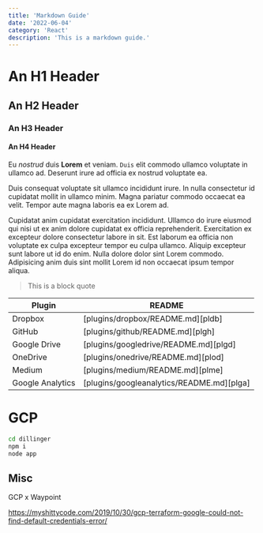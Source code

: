 ```yaml
---
title: 'Markdown Guide'
date: '2022-06-04'
category: 'React'
description: 'This is a markdown guide.'
---
```


# An H1 Header

## An H2 Header

### An H3 Header

#### An H4 Header

Eu _nostrud_ duis **Lorem** et veniam. `Duis` elit commodo ullamco voluptate in ullamco ad. Deserunt irure ad officia ex nostrud voluptate ea.

Duis consequat voluptate sit ullamco incididunt irure. In nulla consectetur id cupidatat mollit in ullamco minim. Magna pariatur commodo occaecat ea velit. Tempor aute magna laboris ea ex Lorem ad.

Cupidatat anim cupidatat exercitation incididunt. Ullamco do irure eiusmod qui nisi ut ex anim dolore cupidatat ex officia reprehenderit. Exercitation ex excepteur dolore consectetur labore in sit. Est laborum ea officia non voluptate ex culpa excepteur tempor eu culpa ullamco. Aliquip excepteur sunt labore ut id do enim. Nulla dolore dolor sint Lorem commodo. Adipisicing anim duis sint mollit Lorem id non occaecat ipsum tempor aliqua.

> This is a block quote

| Plugin           | README                                    |
| ---------------- | ----------------------------------------- |
| Dropbox          | [plugins/dropbox/README.md][pldb]         |
| GitHub           | [plugins/github/README.md][plgh]          |
| Google Drive     | [plugins/googledrive/README.md][plgd]     |
| OneDrive         | [plugins/onedrive/README.md][plod]        |
| Medium           | [plugins/medium/README.md][plme]          |
| Google Analytics | [plugins/googleanalytics/README.md][plga] |

# GCP

```sh
cd dillinger
npm i
node app
```

## Misc

GCP x Waypoint

https://myshittycode.com/2019/10/30/gcp-terraform-google-could-not-find-default-credentials-error/
